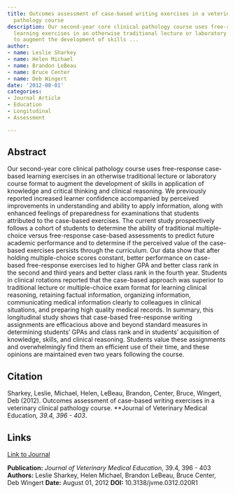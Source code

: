 ```yaml
---
title: Outcomes assessment of case-based writing exercises in a veterinary clinical
  pathology course
description: Our second-year core clinical pathology course uses free-response case-based
  learning exercises in an otherwise traditional lecture or laboratory course format
  to augment the development of skills ...
author:
- name: Leslie Sharkey
- name: Helen Michael
- name: Brandon LeBeau
- name: Bruce Center
- name: Deb Wingert
date: '2012-08-01'
categories:
- Journal Article
- Education
- Longitudinal
- Assessment

---
```


## Abstract

Our second-year core clinical pathology course uses free-response case-based learning exercises in an otherwise traditional lecture or laboratory course format to augment the development of skills in application of knowledge and critical thinking and clinical reasoning. We previously reported increased learner confidence accompanied by perceived improvements in understanding and ability to apply information, along with enhanced feelings of preparedness for examinations that students attributed to the case-based exercises. The current study prospectively follows a cohort of students to determine the ability of traditional multiple-choice versus free-response case-based assessments to predict future academic performance and to determine if the perceived value of the case-based exercises persists through the curriculum. Our data show that after holding multiple-choice scores constant, better performance on case-based free-response exercises led to higher GPA and better class rank in the second and third years and better class rank in the fourth year. Students in clinical rotations reported that the case-based approach was superior to traditional lecture or multiple-choice exam format for learning clinical reasoning, retaining factual information, organizing information, communicating medical information clearly to colleagues in clinical situations, and preparing high quality medical records. In summary, this longitudinal study shows that case-based free-response writing assignments are efficacious above and beyond standard measures in determining students’ GPAs and class rank and in students’ acquisition of knowledge, skills, and clinical reasoning. Students value these assignments and overwhelmingly find them an efficient use of their time, and these opinions are maintained even two years following the course.

## Citation

Sharkey, Leslie, Michael, Helen, LeBeau, Brandon, Center, Bruce, Wingert, Deb (2012). Outcomes assessment of case-based writing exercises in a veterinary clinical pathology course. **Journal of Veterinary Medical Education*, 39.4, 396 - 403*.

## Links

[Link to Journal](https://doi.org/10.3138/jvme.0312.020R1){.pub-link}

::: {.pub-info}
**Publication:** *Journal of Veterinary Medical Education*, 39.4, 396 - 403  **Authors:** Leslie Sharkey, Helen Michael, Brandon LeBeau, Bruce Center, Deb Wingert  **Date:** August 01, 2012  **DOI:** 10.3138/jvme.0312.020R1
:::


